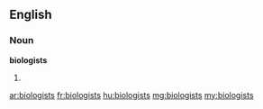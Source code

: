 ==English==

===Noun===
'''biologists'''

# {{plural of|biologist}}

[[ar:biologists]]
[[fr:biologists]]
[[hu:biologists]]
[[mg:biologists]]
[[my:biologists]]